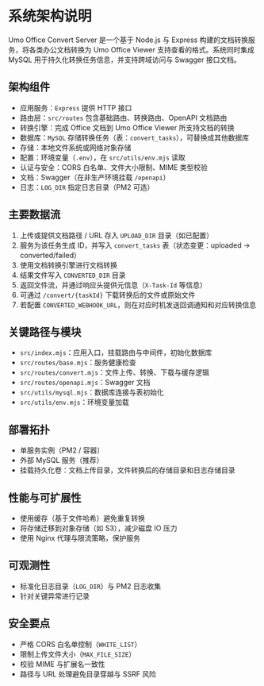 # 系统架构说明

Umo Office Convert Server 是一个基于 Node.js 与 Express 构建的文档转换服务，将各类办公文档转换为 Umo Office Viewer 支持查看的格式。系统同时集成 MySQL 用于持久化转换任务信息，并支持跨域访问与 Swagger 接口文档。

## 架构组件

- 应用服务：`Express` 提供 HTTP 接口
- 路由层：`src/routes` 包含基础路由、转换路由、OpenAPI 文档路由
- 转换引擎：完成 Office 文档到 Umo Office Viewer 所支持文档的转换
- 数据库：`MySQL` 存储转换任务（表：`convert_tasks`），可替换成其他数据库
- 存储：本地文件系统或网络对象存储
- 配置：环境变量（`.env`），在 `src/utils/env.mjs` 读取
- 认证与安全：CORS 白名单、文件大小限制、MIME 类型校验
- 文档：Swagger（在非生产环境挂载 `/openapi`）
- 日志：`LOG_DIR` 指定日志目录（PM2 可选）

## 主要数据流

1. 上传或提供文档路径 / URL 存入 `UPLOAD_DIR` 目录（如已配置）
2. 服务为该任务生成 ID，并写入 `convert_tasks` 表（状态变更：uploaded → converted/failed）
3. 使用文档转换引擎进行文档转换
4. 结果文件写入 `CONVERTED_DIR` 目录
5. 返回文件流，并通过响应头提供元信息（`X-Task-Id` 等信息）
6. 可通过 `/convert/{taskId}` 下载转换后的文件或原始文件
7. 若配置 `CONVERTED_WEBHOOK_URL`，则在对应时机发送回调通知和对应转换信息

## 关键路径与模块

- `src/index.mjs`：应用入口，挂载路由与中间件，初始化数据库
- `src/routes/base.mjs`：服务健康检查
- `src/routes/convert.mjs`：文件上传、转换、下载与缓存逻辑
- `src/routes/openapi.mjs`：Swagger 文档
- `src/utils/mysql.mjs`：数据库连接与表初始化
- `src/utils/env.mjs`：环境变量加载

## 部署拓扑

- 单服务实例（PM2 / 容器）
- 外部 MySQL 服务（推荐）
- 挂载持久化卷：文档上传目录，文件转换后的存储目录和日志存储目录

## 性能与可扩展性

- 使用缓存（基于文件哈希）避免重复转换
- 将存储迁移到对象存储（如 S3），减少磁盘 IO 压力
- 使用 Nginx 代理与限流策略，保护服务

## 可观测性

- 标准化日志目录（`LOG_DIR`）与 PM2 日志收集
- 针对关键异常进行记录

## 安全要点

- 严格 CORS 白名单控制（`WHITE_LIST`）
- 限制上传文件大小（`MAX_FILE_SIZE`）
- 校验 MIME 与扩展名一致性
- 路径与 URL 处理避免目录穿越与 SSRF 风险
